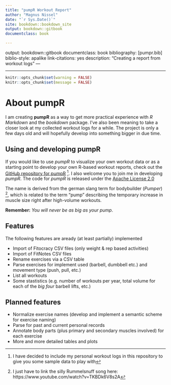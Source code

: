 ```yaml
---
title: "pumpR Workout Report"
author: "Magnus Nissel"
date: "`r Sys.Date()`"
site: bookdown::bookdown_site
output: bookdown::gitbook
documentclass: book

--- 
```

output: bookdown::gitbook
documentclass: book
bibliography: [pumpr.bib]
biblio-style: apalike
link-citations: yes
description: "Creating a report from workout logs"
---

---

```r
knitr::opts_chunk$set(warning = FALSE)
knitr::opts_chunk$set(message = FALSE)
```

# About pumpR

I am creating __pumpR__ as a way to get more practical experience with _R Markdown_ and the _bookdown_ package. I've also been
meaning to take a closer look at my collected workout logs for a while. The project is only a few days old and will hopefully develop into something bigger in due time.


## Using and developing pumpR

If you would like to use _pumpR_ to visualize your own workout data or as a starting point to develop your own R-based workout reports, check out the [GitHub repository for pumpR](https://github.com/magnusnissel/pumpR) ^[I have decided to include my personal workout logs in this repository to give you some sample data to play with]. I also welcome you to join me in developing _pumpR_. The code for _pumpR_ is released under the [Apache License 2.0](https://www.apache.org/licenses/LICENSE-2.0)

The name is derived from the german slang term for bodybuilder (_Pumper_) ^[I just have to link the silly Rummelsnuff song here: https://www.youtube.com/watch?v=TKBDk6V8s2A], which is related to the term "pump" describing the temporary increase in muscle size right after high-volume workouts. 

__Remember:__ _You will never be as big as your pump_.

## Features

The following features are aready (at least partially) implemented

- Import of Fitocracy CSV files (only weight & rep based activities)
- Import of FitNotes CSV files
- Rename exercises via a CSV table
- Parse exercises for implement used (barbell, dumbbell etc.) and movement type (push, pull, etc.)
- List all workouts
- Some stastistics (e.g. number of workouts per year, total volume for each of the _big four_ barbell lifts, etc.)

## Planned features

- Normalize exercise names (develop and implement a semantic scheme for exercise naming)
- Parse for past and current personal records
- Annotate body parts (plus primary and secondary muscles involved) for each exercise
- More and more detailed tables and plots
